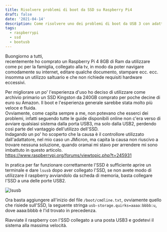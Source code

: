 ```yaml
---
title: Risolvere problemi di boot da SSD su Raspberry Pi4
draft: false
date: '2021-04-14'
description: Come risolvere uno dei problemi di boot da USB 3 con adattatore SATA to USB
tags:
  - raspberrypi
  - ssd
  - bootusb
---
```


Buongiorno a tutti,  
recentemente ho comprato un Raspberry Pi 4 8GB di Ram da utilizzare come pc per la famiglia, collegato alla tv, in modo da poter navigare comodamente su internet, editare qualche documento, stampare ecc. ecc. insomma un utilizzo saltuario e che non richiede requisiti hardware eccessivi.

Per migliorare un po' l'esperienza d'uso ho deciso di utilizzare come archivio primario un SSD Kingston da 240GB comprato per poche decine di euro su Amazon. Il boot e l'esperienza generale sarebbe stata molto più veloce e fluida.  
Ovviamente, come capita sempre a me, non potevano che esserci dei problemi, infatti seguendo tutte le guide disponibili online non c'era verso di avviare qualsiasi sistema dalla porta USB3, ma solo dalla USB2, perdendo così parte del vantaggio dell'utilizzo dell'SSD.  
Indagando un po' ho scoperto che la causa è il controllore utilizzato dall'adattatore, nel mio caso un JMicron, ma capita la causa non riuscivo a trovare nessuna soluzione, quando oramai mi stavo per arrendere mi sono imbattuto in questo articolo.  
<https://www.raspberrypi.org/forums/viewtopic.php?t=245931>

In pratica per far funzionare correttamente l'SSD è sufficiente aprire un terminale e dare `lsusb` dopo aver collegato l'SSD, se non avete modo di utilizzare il raspberry avviandolo da scheda di memoria, basta collegare l'SSD a una delle porte USB2.

![lsusb](https://res.cloudinary.com/drg2utgxr/image/upload/v1618490056/posts/risolvere-problemi-di-boot-da-ssd-su-raspberry-pi4%20/2021-04-14_17-28_hcttky.png 'Terminale')

Ora basta aggiungere all'inizio del file `/boot/cmdline.txt`, ovviamente quello che risiede sull'SSD, la seguente stringa `usb-storage.quirks=aaaa:bbbb:u`, dove aaaa:bbbb è l'id trovato in precedenza.

Riavviate il raspberry con l'SSD collegato a una posta USB3 e godetevi il sistema alla massima velocità.
